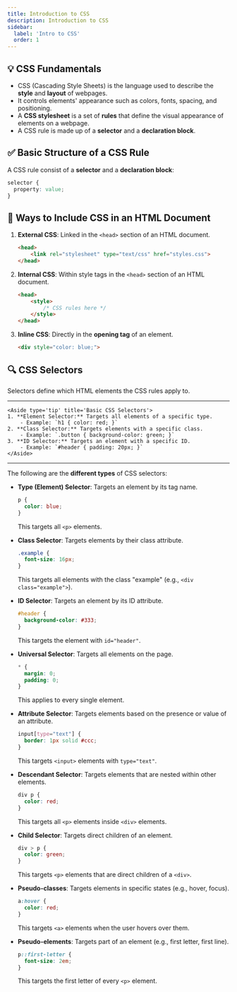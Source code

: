 ```yaml
---
title: Introduction to CSS
description: Introduction to CSS
sidebar:
  label: 'Intro to CSS'
  order: 1
---
```


## 💡 CSS Fundamentals
- CSS (Cascading Style Sheets) is the language used to describe the **style** and **layout** of webpages. 
- It controls elements' appearance such as colors, fonts, spacing, and positioning. 
- A **CSS stylesheet** is a set of **rules** that define the visual appearance of elements on a webpage. 
- A CSS rule is made up of a **selector** and a **declaration block**.

## ✅ Basic Structure of a CSS Rule

A CSS rule consist of a **selector** and a **declaration block**:

```css
selector {
  property: value;
}
```

## 🎯 Ways to Include CSS in an HTML Document
1. **External CSS**: Linked in the `<head>` section of an HTML document.
    ```html
    <head>
        <link rel="stylesheet" type="text/css" href="styles.css">
    </head>
    ```
2. **Internal CSS**: Within style tags in the `<head>` section of an HTML document.
    ```html
    <head>
        <style>
            /* CSS rules here */
        </style>
    </head>
    ```
3. **Inline CSS**: Directly in the **opening tag** of an element.
    ```html
    <div style="color: blue;">
    ```
## 🔍 CSS Selectors
Selectors define which HTML elements the CSS rules apply to. 

---
    <Aside type='tip' title='Basic CSS Selectors'>
    1. **Element Selector:** Targets all elements of a specific type.
        - Example: `h1 { color: red; }`
    2. **Class Selector:** Targets elements with a specific class.
        - Example: `.button { background-color: green; }`
    3. **ID Selector:** Targets an element with a specific ID.
        - Example: `#header { padding: 20px; }`
    </Aside>

---

The following are the **different types** of CSS selectors:

- **Type (Element) Selector**: Targets an element by its tag name.
  ```css
  p {
    color: blue;
  }
  ```
  This targets all `<p>` elements.

- **Class Selector**: Targets elements by their class attribute.
  ```css
  .example {
    font-size: 16px;
  }
  ```
  This targets all elements with the class "example" (e.g., `<div class="example">`).

- **ID Selector**: Targets an element by its ID attribute.
  ```css
  #header {
    background-color: #333;
  }
  ```
  This targets the element with `id="header"`.

- **Universal Selector**: Targets all elements on the page.
  ```css
  * {
    margin: 0;
    padding: 0;
  }
  ```
  This applies to every single element.

- **Attribute Selector**: Targets elements based on the presence or value of an attribute.
  ```css
  input[type="text"] {
    border: 1px solid #ccc;
  }
  ```
  This targets `<input>` elements with `type="text"`.

- **Descendant Selector**: Targets elements that are nested within other elements.
  ```css
  div p {
    color: red;
  }
  ```
  This targets all `<p>` elements inside `<div>` elements.

- **Child Selector**: Targets direct children of an element.
  ```css
  div > p {
    color: green;
  }
  ```
  This targets `<p>` elements that are direct children of a `<div>`.

- **Pseudo-classes**: Targets elements in specific states (e.g., hover, focus).
  ```css
  a:hover {
    color: red;
  }
  ```
  This targets `<a>` elements when the user hovers over them.

- **Pseudo-elements**: Targets part of an element (e.g., first letter, first line).
  ```css
  p::first-letter {
    font-size: 2em;
  }
  ```
  This targets the first letter of every `<p>` element.
